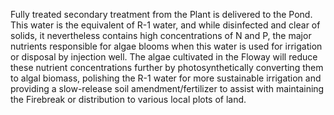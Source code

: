 Fully treated secondary treatment from the Plant is delivered to the Pond. This water is the equivalent of R-1 water, and while disinfected and clear of solids, it nevertheless contains high concentrations of N and P, the major nutrients responsible for algae blooms when this water is used for irrigation or disposal by injection well. The algae cultivated in the Floway will reduce these nutrient concentrations further by photosynthetically converting them to algal biomass, polishing the R-1 water for more sustainable irrigation and providing a slow-release soil amendment/fertilizer to assist with maintaining the Firebreak or distribution to various local plots of land.